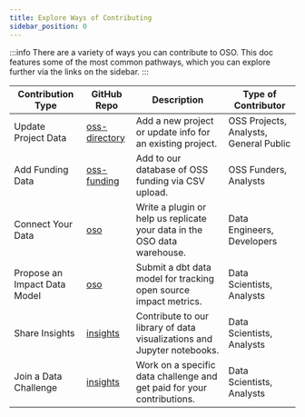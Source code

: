 ```yaml
---
title: Explore Ways of Contributing
sidebar_position: 0
---
```


:::info
There are a variety of ways you can contribute to OSO. This doc features some of the most common pathways, which you can explore further via the links on the sidebar.
:::

<table>
<thead>
<tr>
<th style={{textAlign: 'left'}}>Contribution Type</th>
<th style={{textAlign: 'left'}}>GitHub Repo</th>
<th style={{textAlign: 'left'}}>Description</th>
<th style={{textAlign: 'left'}}>Type of Contributor</th>
</tr>
</thead>
<tbody>
<tr>
<td>Update Project Data</td>
<td><a href="https://github.com/opensource-observer/oss-directory">oss-directory</a></td>
<td>Add a new project or update info for an existing project.</td>
<td>OSS Projects, Analysts, General Public</td>
</tr>
<tr>
<td>Add Funding Data</td>
<td><a href="https://github.com/opensource-observer/oss-funding">oss-funding</a></td>
<td>Add to our database of OSS funding via CSV upload.</td>
<td>OSS Funders, Analysts</td>
</tr>
<tr>
<td>Connect Your Data</td>
<td><a href="https://github.com/opensource-observer/oso">oso</a></td>
<td>Write a plugin or help us replicate your data in the OSO data warehouse.</td>
<td>Data Engineers, Developers</td>
</tr>
<tr>
<td>Propose an Impact Data Model</td>
<td><a href="https://github.com/opensource-observer/oso">oso</a></td>
<td>Submit a dbt data model for tracking open source impact metrics.</td>
<td>Data Scientists, Analysts</td>
</tr>
<tr>
<td>Share Insights</td>
<td><a href="https://github.com/opensource-observer/insights">insights</a></td>
<td>Contribute to our library of data visualizations and Jupyter notebooks.</td>
<td>Data Scientists, Analysts</td>
</tr>
<tr>
<td>Join a Data Challenge</td>
<td><a href="https://github.com/opensource-observer/insights">insights</a></td>
<td>Work on a specific data challenge and get paid for your contributions.</td>
<td>Data Scientists, Analysts</td>
</tr>
</tbody>
</table>
